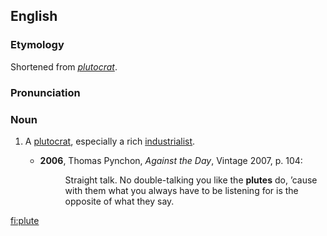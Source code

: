 ==English==
===Etymology===
Shortened from ''[[plutocrat]]''.

===Pronunciation===
{{IPA|/pluːt/}}

===Noun===
{{en-noun}}

# {{context|colloquial|Australia|US}} A [[plutocrat]], especially a rich [[industrialist]].
#*'''2006''', Thomas Pynchon, ''Against the Day'', Vintage 2007, p. 104:
#*:Straight talk.  No double-talking you like the '''plutes''' do, ’cause with them what you always have to be listening for is the opposite of what they say.

[[fi:plute]]